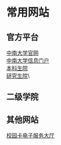 # 常用网站

## 官方平台
[中南大学官网](https://www.csu.edu.cn)\
[中南大学信息门户](https://my.csu.edu.cn/)\
[本科生院](https://bksy.csu.edu.cn/)\
[研究生院](https://gra.csu.edu.cn/)\

## 二级学院

## 其他网站
[校园卡电子服务大厅](https://ecard.csu.edu.cn/)